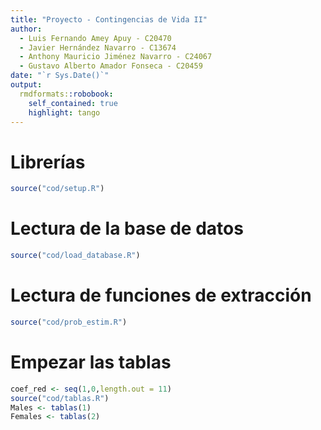 ```yaml
---
title: "Proyecto - Contingencias de Vida II"
author: 
  - Luis Fernando Amey Apuy - C20470
  - Javier Hernández Navarro - C13674
  - Anthony Mauricio Jiménez Navarro - C24067
  - Gustavo Alberto Amador Fonseca - C20459
date: "`r Sys.Date()`"
output:
  rmdformats::robobook:
    self_contained: true
    highlight: tango
---
```

# Librerías
```r
source("cod/setup.R")
```

# Lectura de la base de datos
```r
source("cod/load_database.R")
```

# Lectura de funciones de extracción
```r
source("cod/prob_estim.R")
```

# Empezar las tablas
```r
coef_red <- seq(1,0,length.out = 11)
source("cod/tablas.R")
Males <- tablas(1)
Females <- tablas(2)
```







